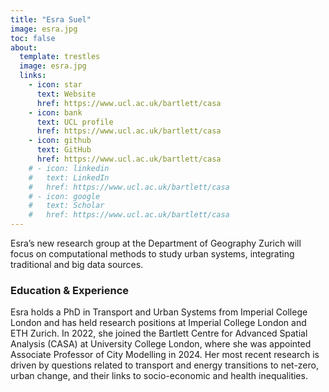 ```yaml
---
title: "Esra Suel"
image: esra.jpg
toc: false
about: 
  template: trestles
  image: esra.jpg
  links:
    - icon: star
      text: Website
      href: https://www.ucl.ac.uk/bartlett/casa
    - icon: bank
      text: UCL profile
      href: https://www.ucl.ac.uk/bartlett/casa
    - icon: github
      text: GitHub
      href: https://www.ucl.ac.uk/bartlett/casa
    # - icon: linkedin
    #   text: LinkedIn
    #   href: https://www.ucl.ac.uk/bartlett/casa
    # - icon: google
    #   text: Scholar
    #   href: https://www.ucl.ac.uk/bartlett/casa
---
```


Esra's new research group at the Department of Geography Zurich will focus on computational methods to study urban systems, integrating traditional and big data sources. 

### Education & Experience

Esra holds a PhD in Transport and Urban Systems from Imperial College London and has held research positions at Imperial College London and ETH Zurich. In 2022, she joined the Bartlett Centre for Advanced Spatial Analysis (CASA) at University College London, where she was appointed Associate Professor of City Modelling in 2024. Her most recent research is driven by questions related to transport and energy transitions to net-zero, urban change, and their links to socio-economic and health inequalities. 
